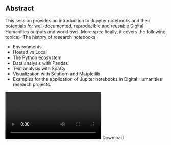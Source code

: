 ## Abstract

This session provides an introduction to Jupyter notebooks and their potentials for well-documented, reproducible and reusable Digital Humanities outputs and workflows. More specifically, it covers the following topics:- The history of research notebooks
- Environments
- Hosted vs Local
- The Python ecosystem
- Data analysis with Pandas
- Text analysis with SpaCy
- Visualization with Seaborn and Matplotlib
- Examples for the application of Jupiter notebooks in Digital Humanities research projects.

<Video provider="youtube" id="RCutHDQo6-Y">
  Javier de la Rosa - Open Research Notebooks
</Video>

<Link link={{"discriminant":"download","value":"/assets/content/downloads/en/resources/events/shaping-new-approaches-to-data-management-in-arts-and-humanities/sessions/4/downloads-4-1-de-la-rosa-pdf"}}>Download</Link>
